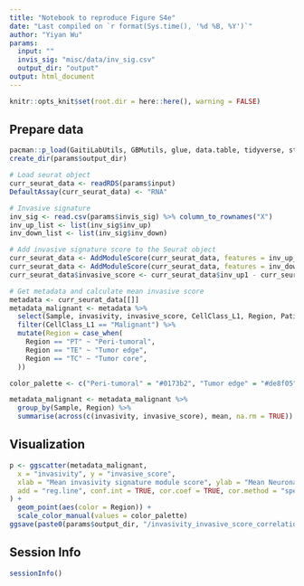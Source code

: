 ```yaml
---
title: "Notebook to reproduce Figure S4e"
date: "Last compiled on `r format(Sys.time(), '%d %B, %Y')`"
author: "Yiyan Wu"
params:
  input: "" 
  invis_sig: "misc/data/inv_sig.csv"
  output_dir: "output"
output: html_document
---
```



```r
knitr::opts_knit$set(root.dir = here::here(), warning = FALSE)
```

## Prepare data
```r
pacman::p_load(GaitiLabUtils, GBMutils, glue, data.table, tidyverse, stringr)
create_dir(params$output_dir)

# Load seurat object
curr_seurat_data <- readRDS(params$input)
DefaultAssay(curr_seurat_data) <- "RNA"

# Invasive signature
inv_sig <- read.csv(params$invis_sig) %>% column_to_rownames("X")
inv_up_list <- list(inv_sig$inv_up)
inv_down_list <- list(inv_sig$inv_down)

# Add invasive signature score to the Seurat object
curr_seurat_data <- AddModuleScore(curr_seurat_data, features = inv_up_list, name = "inv_up", nbin = 15)
curr_seurat_data <- AddModuleScore(curr_seurat_data, features = inv_down_list, name = "inv_down", nbin = 15)
curr_seurat_data$invasive_score <- curr_seurat_data$inv_up1 - curr_seurat_data$inv_down1

# Get metadata and calculate mean invasive score
metadata <- curr_seurat_data[[]]
metadata_malignant <- metadata %>%
  select(Sample, invasivity, invasive_score, CellClass_L1, Region, Patient) %>%
  filter(CellClass_L1 == "Malignant") %>%
  mutate(Region = case_when(
    Region == "PT" ~ "Peri-tumoral",
    Region == "TE" ~ "Tumor edge",
    Region == "TC" ~ "Tumor core",
  ))

color_palette <- c("Peri-tumoral" = "#0173b2", "Tumor edge" = "#de8f05", "Tumor core" = "#029e73")

metadata_malignant <- metadata_malignant %>%
  group_by(Sample, Region) %>%
  summarise(across(c(invasivity, invasive_score), mean, na.rm = TRUE))
```

## Visualization
```r
p <- ggscatter(metadata_malignant,
  x = "invasivity", y = "invasive_score",
  xlab = "Mean invasivity signature module score", ylab = "Mean Neuronal signature module score",
  add = "reg.line", conf.int = TRUE, cor.coef = TRUE, cor.method = "spearman"
) +
  geom_point(aes(color = Region)) +
  scale_color_manual(values = color_palette)
ggsave(paste0(params$output_dir, "/invasivity_invasive_score_correlation_malignant.pdf"), width = 12, height = 12, units = "cm")
```

## Session Info
```r
sessionInfo()
```

